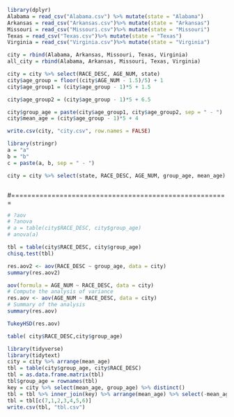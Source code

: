 
```r

library(dplyr)
Alabama = read_csv("Alabama.csv") %>% mutate(state = "Alabama")
Arkansas = read_csv("Arkansas.csv")%>% mutate(state = "Arkansas")
Missouri = read_csv("Missouri.csv")%>% mutate(state = "Missouri")
Texas = read_csv("Texas.csv")%>% mutate(state = "Texas")
Virginia = read_csv("Virginia.csv")%>% mutate(state = "Virginia")

```


```r
city = rbind(Alabama, Arkansas, Missouri, Texas, Virginia)
all_city = rbind(Alabama, Arkansas, Missouri, Texas, Virginia)
```


```r
city = city %>% select(RACE_DESC, AGE_NUM, state)
city$age_group = floor((city$AGE_NUM - 1.5)/5) + 1
city$age_group1 = (city$age_group - 1)*5 + 1.5

city$age_group2 = (city$age_group - 1)*5 + 6.5

city$group_age = paste(city$age_group1, city$age_group2, sep = " - ")
city$mean_age = (city$age_group - 1)*5 + 4
```

```r
write.csv(city, "city.csv", row.names = FALSE)

```

```r
library(stringr)
a = "a"
b = "b"
c = paste(a, b, sep = " - ")
```

```r
city = city %>% select(state, RACE_DESC, AGE_NUM, group_age, mean_age)
```
```r
```



#======================================================
```r
# ?aov
# ?anova
# a = table(city$RACE_DESC, city$group_age)
# anova(a)
```

```r
tbl = table(city$RACE_DESC, city$group_age)
chisq.test(tbl)
```

```r
res.aov2 <- aov(RACE_DESC ~ group_age, data = city)
summary(res.aov2)
```
```r
aov(formula = AGE_NUM ~ RACE_DESC, data = city)
# Compute the analysis of variance
res.aov <- aov(AGE_NUM ~ RACE_DESC, data = city)
# Summary of the analysis
summary(res.aov)
```


```r
TukeyHSD(res.aov)
```

```r
table( city$RACE_DESC,city$group_age)
```

```r
library(tidyverse)
library(tidytext)
city = city %>% arrange(mean_age)
tbl = table(city$group_age, city$RACE_DESC)
tbl = as.data.frame.matrix(tbl)
tbl$group_age = rownames(tbl)
key = city %>% select(mean_age, group_age) %>% distinct()
tbl = tbl %>% inner_join(key) %>% arrange(mean_age) %>% select(-mean_age)
tbl = tbl[c(7,1,2,3,4,5,6)]
write.csv(tbl, "tbl.csv")

```

